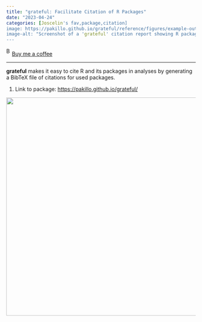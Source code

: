 ```yaml
---
title: "grateful: Facilitate Citation of R Packages"
date: "2023-04-24"
categories: [Joscelin's fav,package,citation]
image: https://pakillo.github.io/grateful/reference/figures/example-output.png
image-alt: "Screenshot of a 'grateful' citation report showing R packages used (base, lme4, tidyverse, vegan), their versions, and citation references. It includes a pre-written paragraph for direct use in reports and full bibliographic entries for each cited package."
---
```


<link href="https://fonts.googleapis.com/css?family=Cookie" rel="stylesheet"><a class="bmc-button" target="_blank" href="https://www.buymeacoffee.com/JoscelinRocha">![Buy me a coffee](https://cdn.buymeacoffee.com/buttons/bmc-new-btn-logo.svg){alt="Buy me a coffee" width="15" height="21"}Buy me a coffee</a>

------------------------------------------------------------------------

**grateful** makes it easy to cite R and its packages in analyses by generating a BibTeX file of citations for used packages.

1.  Link to package: <https://pakillo.github.io/grateful/>

![](https://pakillo.github.io/grateful/reference/figures/example-output.png){width="581"}
